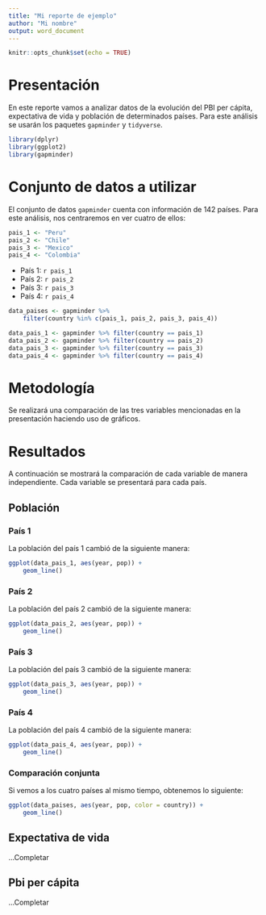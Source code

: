```yaml
---
title: "Mi reporte de ejemplo"
author: "Mi nombre"
output: word_document
---
```


```r
knitr::opts_chunk$set(echo = TRUE)
```

# Presentación

En este reporte vamos a analizar datos de la evolución del PBI per cápita, expectativa de vida y población de determinados países. Para este análisis se usarán los paquetes `gapminder` y `tidyverse`.

```r
library(dplyr)
library(ggplot2)
library(gapminder)
```

# Conjunto de datos a utilizar

El conjunto de datos `gapminder` cuenta con información de 142 países. Para este análisis, nos centraremos en ver cuatro de ellos:

```r
pais_1 <- "Peru"
pais_2 <- "Chile"
pais_3 <- "Mexico"
pais_4 <- "Colombia"
```

- País 1: `r pais_1`
- País 2: `r pais_2`
- País 3: `r pais_3`
- País 4: `r pais_4`

```r
data_paises <- gapminder %>% 
    filter(country %in% c(pais_1, pais_2, pais_3, pais_4))
```

```r
data_pais_1 <- gapminder %>% filter(country == pais_1)
data_pais_2 <- gapminder %>% filter(country == pais_2)
data_pais_3 <- gapminder %>% filter(country == pais_3)
data_pais_4 <- gapminder %>% filter(country == pais_4)
```

# Metodología

Se realizará una comparación de las tres variables mencionadas en la presentación haciendo uso de gráficos.

# Resultados

A continuación se mostrará la comparación de cada variable de manera independiente. Cada variable se presentará para cada país.

## Población

### País 1

La población del país 1 cambió de la siguiente manera:

```r
ggplot(data_pais_1, aes(year, pop)) +
    geom_line()
```

### País 2

La población del país 2 cambió de la siguiente manera:

```r
ggplot(data_pais_2, aes(year, pop)) +
    geom_line()
```

### País 3

La población del país 3 cambió de la siguiente manera:

```r
ggplot(data_pais_3, aes(year, pop)) +
    geom_line()
```

### País 4

La población del país 4 cambió de la siguiente manera:

```r
ggplot(data_pais_4, aes(year, pop)) +
    geom_line()
```

### Comparación conjunta

Si vemos a los cuatro países al mismo tiempo, obtenemos lo siguiente:

```r
ggplot(data_paises, aes(year, pop, color = country)) +
    geom_line()
```


## Expectativa de vida

...Completar

## Pbi per cápita

...Completar


